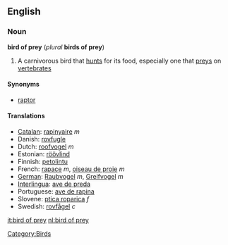 ==English==
===Noun===
'''bird of prey''' (''plural'' '''birds of prey''')

#A carnivorous bird that [[hunt]]s for its food, especially one that [[prey]]s on [[vertebrates]]

====Synonyms====
*[[raptor]]

====Translations====
*[[Catalan]]: [[rapinyaire]] ''m''
*Danish: [[rovfugle]]
*Dutch: [[roofvogel]] ''m''
*Estonian: [[röövlind]]
*Finnish: [[petolintu]]
*French: [[rapace]] ''m'', [[oiseau de proie]] ''m''
*[[German]]: [[Raubvogel]] ''m'', [[Greifvogel]] ''m''
*[[Interlingua]]: [[ave de preda]]
*Portuguese: [[ave de rapina]]
*Slovene: [[ptica roparica]] ''f''
*Swedish: [[rovfågel]] ''c''

[[Category:Birds]]

[[it:bird of prey]]
[[nl:bird of prey]]